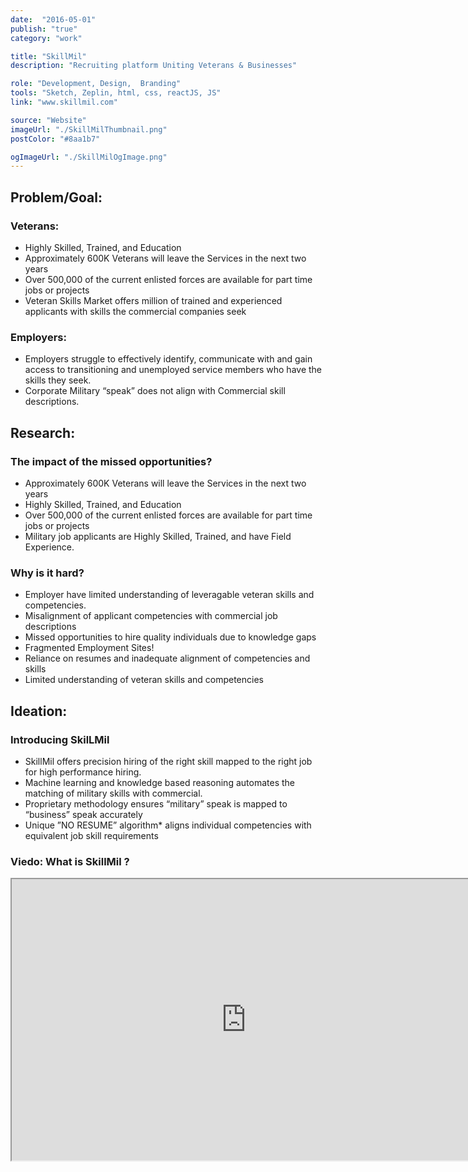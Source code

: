 ```yaml
---
date:  "2016-05-01"
publish: "true" 
category: "work"

title: "SkillMil"
description: "Recruiting platform Uniting Veterans & Businesses"

role: "Development, Design,  Branding"
tools: "Sketch, Zeplin, html, css, reactJS, JS" 
link: "www.skillmil.com"

source: "Website"
imageUrl: "./SkillMilThumbnail.png"
postColor: "#8aa1b7"

ogImageUrl: "./SkillMilOgImage.png"
---
```



## Problem/Goal:
### Veterans: 
- Highly Skilled, Trained, and Education
- Approximately 600K Veterans will leave the Services in the next two years
- Over 500,000 of the current enlisted forces are available for part time jobs or projects
- Veteran Skills Market offers million of trained and experienced applicants with skills the commercial
companies seek

### Employers:  
- Employers struggle to effectively identify, communicate with and gain access to transitioning and unemployed service members who have the skills they seek.
- Corporate Military “speak” does not align with Commercial skill descriptions.

## Research:

### The impact of the missed opportunities?
- Approximately 600K Veterans will leave the Services in the next two years
- Highly Skilled, Trained, and Education
- Over 500,000 of the current enlisted forces are available for part time jobs or projects
- Military job applicants are Highly Skilled, Trained, and have Field Experience.

### Why is it hard?
- Employer have limited understanding of leveragable veteran skills and competencies.
- Misalignment of applicant competencies with commercial job descriptions
- Missed opportunities to hire quality individuals due to knowledge gaps
- Fragmented Employment Sites!
- Reliance on resumes and inadequate alignment of competencies and skills
- Limited understanding of veteran skills and competencies

## Ideation:

### Introducing SkilLMil
- SkillMil offers precision hiring of the right skill mapped to the right job for high performance hiring.
- Machine learning and knowledge based reasoning automates the matching of military skills with commercial.
- Proprietary methodology ensures “military” speak is mapped to “business” speak accurately
- Unique ”NO RESUME” algorithm* aligns individual competencies with equivalent job skill requirements

<ImageWrap srcName="SkillmilSocialMediaBanner" title="Skillmil Social Media Banner" />

### Viedo: What is SkillMil ?
<YoutubeVideo>
  <iframe width="750" height="450" src="https://www.youtube.com/embed/E7O4F-LZYl4" />
</YoutubeVideo>  

## Wireframes:
- Help define SkillMil logo and color palette

<ImageWrap srcName="SkillmilColorAndLogo" title="Skillmil Color And Logo" width="90"/>

- How will employer job will match Veteran profile. 
- Veteran and employer both can accept/reject, message each other and give feedback about each other.

<ImageWrap srcName="SkillMilApplicationFlow" title="SkillMil Veteran and Employeee Job Matching Flow" width="75"/>

### SkillMil application and styleguide screenshots

- SkillMil recruting platform have two type of users. 
  1. Veteran : who are looking for job
  2. Employer : who is looking for Veteran talent

- I haved designed employer and veteran application flow along with reusable componente design system library.
- Veteran/Employer can accept/recject match, initiate conversation with each other and also give feedback to thier experience.

<PhotoGallery variant="SkillmilProduct" />

## Deliverables:

Designed and Developed SkillMil marketing landing page. 

<PhotoGallery variant="SkillmilWeb" title="SkillMil Marketing Landing Pages"/>

Designed and Developed Veteran and Employer web application user experience and user interface.

<PhotoGallery variant="SkillmilVeteran" title="Skillmil Veteran Web Application"/>
<PhotoGallery variant="SkillmilEmployer" title="Skillmil Employer Web Application"/>




